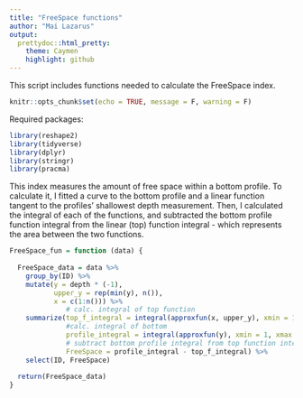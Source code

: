 ---
title: "FreeSpace functions"
author: "Mai Lazarus"
output:
  prettydoc::html_pretty:
    theme: Caymen
    highlight: github
---

This script includes functions needed to calculate the FreeSpace index. 

```{r setup, include=FALSE}
knitr::opts_chunk$set(echo = TRUE, message = F, warning = F)
```

Required packages:
```{r Libraries}
library(reshape2)
library(tidyverse)
library(dplyr)
library(stringr)
library(pracma)
```

This index measures the amount of free space within a bottom profile.
To calculate it, I fitted a curve to the bottom profile and a linear function tangent to the profiles' shallowest depth measurement. Then, I calculated the integral of each of the functions, and subtracted the bottom profile function integral from the linear (top) function integral - which represents the area between the two functions. 

```{r FreeSpace calculation}
FreeSpace_fun = function (data) {
  
  FreeSpace_data = data %>% 
    group_by(ID) %>%
    mutate(y = depth * (-1),
           upper_y = rep(min(y), n()),
           x = c(1:n())) %>%
              # calc. integral of top function
    summarize(top_f_integral = integral(approxfun(x, upper_y), xmin = 1, xmax = n()),
              #calc. integral of bottom
              profile_integral = integral(approxfun(y), xmin = 1, xmax = n()),
              # subtract bottom profile integral from top function integral
              FreeSpace = profile_integral - top_f_integral) %>%
    select(ID, FreeSpace)
  
  return(FreeSpace_data)
}  
```
